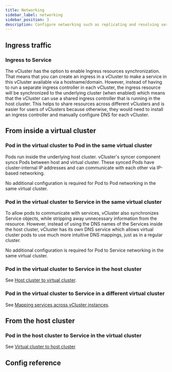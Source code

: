 ```yaml
---
title: Networking
sidebar_label: networking
sidebar_position: 3
description: Configure networking such as replicating and resolving services.
---
```




## Ingress traffic

### Ingress to Service

The vCluster has the option to enable Ingress resources synchronization. That means that you can create an ingress in a vCluster to make a service in this vCluster available via a hostname/domain. However, instead of having to run a separate ingress controller in each vCluster, the ingress resource will be synchronized to the underlying cluster (when enabled) which means that the vCluster can use a shared ingress controller that is running in the host cluster. This helps to share resources across different vClusters and is easier for users of vClusters because otherwise, they would need to install an ingress controller and manually configure DNS for each vCluster.

## From inside a virtual cluster

### Pod in the virtual cluster to Pod in the same virtual cluster

Pods run inside the underlying host cluster. vCluster's syncer component syncs Pods between host and virtual cluster. These synced Pods have cluster-internal IP addresses and can communicate with each other via IP-based networking.

No additional configuration is required for Pod to Pod networking in the same virtual cluster.

### Pod in the virtual cluster to Service in the same virtual cluster

To allow pods to communicate with services, vCluster also synchronizes Service objects, while stripping away unnecessary information from the resource. However, instead of using the DNS names of the Services inside the host cluster, vCluster has its own DNS service which allows virtual cluster pods to use much more intuitive DNS mappings, just as in a regular cluster.

No additional configuration is required for Pod to Service networking in the same virtual cluster.

### Pod in the virtual cluster to Service in the host cluster

See [Host cluster to virtual cluster](/vcluster/vcluster-yaml/networking/replicate-services.mdx).

### Pod in the virtual cluster to Service in a different virtual cluster

See [Mapping services across vCluster instances](/vcluster/vcluster-yaml/networking/resolve-dns.mdx).

## From the host cluster

### Pod in the host cluster to Service in the virtual cluster

See [Virtual cluster to host cluster](/vcluster/vcluster-yaml/networking/replicate-services.mdx)

## Config reference

<Networking />